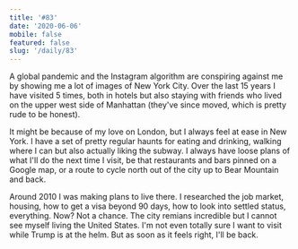 ```yaml
---
title: '#83'
date: '2020-06-06'
mobile: false
featured: false
slug: '/daily/83'
---
```


A global pandemic and the Instagram algorithm are conspiring against me by showing me a lot of images of New York City. Over the last 15 years I have visited 5 times, both in hotels but also staying with friends who lived on the upper west side of Manhattan (they've since moved, which is pretty rude to be honest).

It might be because of my love on London, but I always feel at ease in New York. I have a set of pretty regular haunts for eating and drinking, walking where I can but also actually liking the subway. I always have loose plans of what I'll do the next time I visit, be that restaurants and bars pinned on a Google map, or a route to cycle north out of the city up to Bear Mountain and back.

Around 2010 I was making plans to live there. I researched the job market, housing, how to get a visa beyond 90 days, how to look into settled status, everything. Now? Not a chance. The city remians incredible but I cannot see myself living the United States. I'm not even totally sure I want to visit while Trump is at the helm. But as soon as it feels right, I'll be back.
